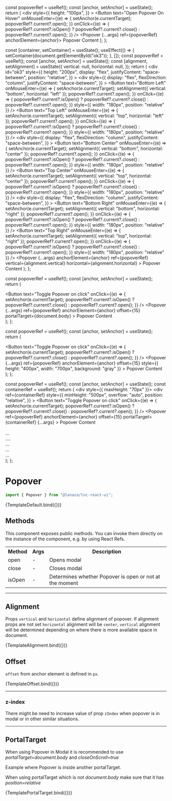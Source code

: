 
<Meta title="Utility/Popover" component={Popover} />

  const popoverRef = useRef();
  const [anchor, setAnchor] = useState();
  return (
    <div
      style={{
        height: "100px",
      }}
    >
      <Button
        text="Open Popover On Hover"
        onMouseEnter={(e) => {
          setAnchor(e.currentTarget);
          popoverRef?.current?.open();
        }}
        onClick={(e) => {
          popoverRef?.current?.isOpen()
            ? popoverRef?.current?.close()
            : popoverRef?.current?.open();
        }}
      />
      <Popover {...args} ref={popoverRef} anchorElement={anchor}>
        Popover Content
      </Popover>
    </div>
  );
};

  const [container, setContainer] = useState();
  useEffect(() => {
    setContainer(document.getElementById("ok3"));
  }, []);
  const popoverRef = useRef();
  const [anchor, setAnchor] = useState();
  const [alignment, setAlignment] = useState({
    vertical: null,
    horizontal: null,
  });
  return (
    <div
      id="ok3"
      style={{
        height: "200px",
        display: "flex",
        justifyContent: "space-between",
        position: "relative",
      }}
    >
      <div
        style={{
          display: "flex",
          flexDirection: "column",
          justifyContent: "space-between",
        }}
      >
        <Button
          text="Bottom Left"
          onMouseEnter={(e) => {
            setAnchor(e.currentTarget);
            setAlignment({ vertical: "bottom", horizontal: "left" });
            popoverRef?.current?.open();
          }}
          onClick={(e) => {
            popoverRef?.current?.isOpen()
              ? popoverRef?.current?.close()
              : popoverRef?.current?.open();
          }}
          style={{ width: "180px", position: "relative" }}
        />
        <Button
          text="Top Left"
          onMouseEnter={(e) => {
            setAnchor(e.currentTarget);
            setAlignment({ vertical: "top", horizontal: "left" });
            popoverRef?.current?.open();
          }}
          onClick={(e) => {
            popoverRef?.current?.isOpen()
              ? popoverRef?.current?.close()
              : popoverRef?.current?.open();
          }}
          style={{ width: "180px", position: "relative" }}
        />
      </div>
      <div
        style={{
          display: "flex",
          flexDirection: "column",
          justifyContent: "space-between",
        }}
      >
        <Button
          text="Bottom Center"
          onMouseEnter={(e) => {
            setAnchor(e.currentTarget);
            setAlignment({ vertical: "bottom", horizontal: "center" });
            popoverRef?.current?.open();
          }}
          onClick={(e) => {
            popoverRef?.current?.isOpen()
              ? popoverRef?.current?.close()
              : popoverRef?.current?.open();
          }}
          style={{ width: "180px", position: "relative" }}
        />
        <Button
          text="Top Center"
          onMouseEnter={(e) => {
            setAnchor(e.currentTarget);
            setAlignment({ vertical: "top", horizontal: "center" });
            popoverRef?.current?.open();
          }}
          onClick={(e) => {
            popoverRef?.current?.isOpen()
              ? popoverRef?.current?.close()
              : popoverRef?.current?.open();
          }}
          style={{ width: "180px", position: "relative" }}
        />
      </div>
      <div
        style={{
          display: "flex",
          flexDirection: "column",
          justifyContent: "space-between",
        }}
      >
        <Button
          text="Bottom Right"
          onMouseEnter={(e) => {
            setAnchor(e.currentTarget);
            setAlignment({ vertical: "bottom", horizontal: "right" });
            popoverRef?.current?.open();
          }}
          onClick={(e) => {
            popoverRef?.current?.isOpen()
              ? popoverRef?.current?.close()
              : popoverRef?.current?.open();
          }}
          style={{ width: "180px", position: "relative" }}
        />
        <Button
          text="Top Right"
          onMouseEnter={(e) => {
            setAnchor(e.currentTarget);
            setAlignment({ vertical: "top", horizontal: "right" });
            popoverRef?.current?.open();
          }}
          onClick={(e) => {
            popoverRef?.current?.isOpen()
              ? popoverRef?.current?.close()
              : popoverRef?.current?.open();
          }}
          style={{ width: "180px", position: "relative" }}
        />
      </div>
      <Popover
        {...args}
        anchorElement={anchor}
        ref={popoverRef}
        vertical={alignment.vertical}
        horizontal={alignment.horizontal}
      >
        Popover Content
      </Popover>
    </div>
  );
};

  const popoverRef = useRef();
  const [anchor, setAnchor] = useState();
  return (
    <div>
        <Button
          text="Toggle Popover on click"
          onClick={(e) => {
            setAnchor(e.currentTarget);
            popoverRef?.current?.isOpen()
              ? popoverRef?.current?.close()
              : popoverRef?.current?.open();
          }}
        />
        <Popover
          {...args}
          ref={popoverRef}
          anchorElement={anchor}
          offset={15}
          portalTarget={document.body}
        >
          Popover Content
        </Popover>
      </div>
  );
};

  const popoverRef = useRef();
  const [anchor, setAnchor] = useState();
  return (
    <div>
      <Button
        text="Toggle Popover on click"
        onClick={(e) => {
          setAnchor(e.currentTarget);
          popoverRef?.current?.isOpen()
            ? popoverRef?.current?.close()
            : popoverRef?.current?.open();
        }}
      />
      <Popover
        {...args}
        ref={popoverRef}
        anchorElement={anchor}
        offset={15}
        style={{ height: "400px", width: "700px", background: "gray" }}
      >
        Popover Content
      </Popover>
    </div>
  );
};

  const popoverRef = useRef();
  const [anchor, setAnchor] = useState();
  const containerRef = useRef();
  return (
    <div style={{ maxHeight: "70px" }}>
      <div
        ref={containerRef}
        style={{
          minHeight: "500px",
          overflow: "auto",
          position: "relative",
        }}
      >
        <Button
          text="Toggle Popover on click"
          onClick={(e) => {
            setAnchor(e.currentTarget);
            popoverRef?.current?.isOpen()
              ? popoverRef?.current?.close()
              : popoverRef?.current?.open();
          }}
        />
        <Popover
          ref={popoverRef}
          anchorElement={anchor}
          offset={15}
          portalTarget={containerRef}
          {...args}
        >
          Popover Content
          <br />
          <br />
          ...
          <br />
          ....
          <br />
          ...
          <br />
          ...
          <br />
          ...
          <br />
        </Popover>
      </div>
    </div>
  );
};

# Popover

```jsx
import { Popover } from "@lanaco/lnc-react-ui";
```

<Canvas withSource="open">
  <Story name="Default" args={{}}>
    {TemplateDefault.bind({})}
  </Story>
</Canvas>

<ArgsTable story="Default" />

## Methods

This component exposes public methods. You can invoke them directly on the instance of the component, e.g. by using React Refs.

<Table>
  <tr>
    <th>Method</th>
    <th>Args</th>
    <th>Description</th>
  </tr>
  <tr>
    <td>open</td>
    <td>-</td>
    <td>Opens modal</td>
  </tr>
  <tr>
    <td>close</td>
    <td>-</td>
    <td>Closes modal</td>
  </tr>
  <tr>
    <td>isOpen</td>
    <td>-</td>
    <td>Determines whether Popover is open or not at the moment</td>
  </tr>
</Table>

---

## Alignment

Props `vertical` and `horizontal` define alignment of popover. If alignment props are not set `horizontal` alignment will be `center`, `vertical` alignment will be determined depending on where there is more available space in document.

<Canvas>
  <Story name="Alignment" args={{}}>
    {TemplateAlignment.bind({})}
  </Story>
</Canvas>

## Offset

`offset` from anchor element is defined in `px`.

<Canvas>
  <Story name="Offset" args={{}}>
    {TemplateOffset.bind({})}
  </Story>
</Canvas>

---

### z-index

There might be need to increase value of prop `zIndex` when popover is in modal or in other similar situations.

---

## PortalTarget

When using Popover in Modal it is recommended to use _portalTarget=document.body_ and _closeOnScroll=true_

Example where Popover is inside another portalTarget.

When using portalTarget which is not _document.body_ make sure that it has _position=relative_

<Canvas>
  <Story name="Portal Target" args={{}}>
    {TemplatePortalTarget.bind({})}
  </Story>
</Canvas>
